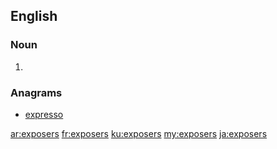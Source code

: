 ==English==

===Noun===
{{head|en|noun plural form}}

# {{plural of|exposer|lang=en}}

===Anagrams===
* [[expresso#English|expresso]]

[[ar:exposers]]
[[fr:exposers]]
[[ku:exposers]]
[[my:exposers]]
[[ja:exposers]]